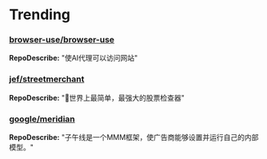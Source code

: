 
# Trending

### [browser-use/browser-use](https://github.com/browser-use/browser-use)
**RepoDescribe:** "使AI代理可以访问网站"
  

### [jef/streetmerchant](https://github.com/jef/streetmerchant)
**RepoDescribe:** "🤖世界上最简单，最强大的股票检查器"
  

### [google/meridian](https://github.com/google/meridian)
**RepoDescribe:** "子午线是一个MMM框架，使广告商能够设置并运行自己的内部模型。"
  